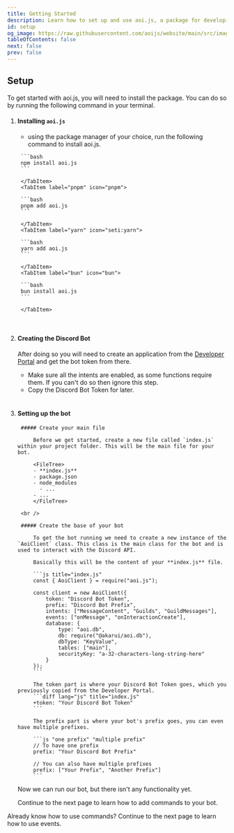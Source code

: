 ```yaml
---
title: Getting Started
description: Learn how to set up and use aoi.js, a package for developing Discord bots with simplified and ready-to-use functions.
id: setup
og_image: https://raw.githubusercontent.com/aoijs/website/main/src/images/og/2.png
tableOfContents: false
next: false
prev: false
---
```


## Setup


To get started with aoi.js, you will need to install the package. You can do so by running the following command in your terminal.

<Steps>

1. #### Installing `aoi.js`
   - using the package manager of your choice, run the following command to install aoi.js.

    <Tabs>
        <TabItem label="npm" icon="seti:npm">

        ```bash
        npm install aoi.js
        ```

        </TabItem>
        <TabItem label="pnpm" icon="pnpm">

        ```bash
        pnpm add aoi.js
        ```

        </TabItem>
        <TabItem label="yarn" icon="seti:yarn">

        ```bash
        yarn add aoi.js
        ```

        </TabItem>
        <TabItem label="bun" icon="bun">

        ```bash
        bun install aoi.js
        ```

        </TabItem>
    </Tabs>

    <br />

2. #### Creating the Discord Bot

    After doing so you will need to create an application from the [Developer Portal](https://discord.com/developers/applications) and get the bot token from there.

    - Make sure all the intents are enabled, as some functions require them. If you can't do so then ignore this step.
    - Copy the Discord Bot Token for later.

    <br /> 

3. #### Setting up the bot

        ##### Create your main file

            Before we get started, create a new file called `index.js` within your project folder. This will be the main file for your bot.

            <FileTree>
            - **index.js**
            - package.json
            - node_modules
              - ...
            - ...
            </FileTree>

        <br />

        ##### Create the base of your bot

            To get the bot running we need to create a new instance of the `AoiClient` class. This class is the main class for the bot and is used to interact with the Discord API.

            Basically this will be the content of your **index.js** file.

            ```js title="index.js"
            const { AoiClient } = require("aoi.js");

            const client = new AoiClient({
                token: "Discord Bot Token",
                prefix: "Discord Bot Prefix",
                intents: ["MessageContent", "Guilds", "GuildMessages"],
                events: ["onMessage", "onInteractionCreate"],
                database: {
                    type: "aoi.db",
                    db: require("@akarui/aoi.db"),
                    dbType: "KeyValue",
                    tables: ["main"],
                    securityKey: "a-32-characters-long-string-here"
                }
            });
            ```

            The token part is where your Discord Bot Token goes, which you previously copied from the Developer Portal.
            ```diff lang="js" title="index.js"
            +token: "Your Discord Bot Token"
            ```

            The prefix part is where your bot's prefix goes, you can even have multiple prefixes.

            ```js "one prefix" "multiple prefix"
            // To have one prefix
            prefix: "Your Discord Bot Prefix"

            // You can also have multiple prefixes
            prefix: ["Your Prefix", "Another Prefix"]
            ```

    Now we can run our bot, but there isn't any functionality yet.

    Continue to the next page to learn how to add commands to your bot.

</Steps>

<LinkCard
    title="Get started with Commands"
    description="Learn how to add commands to your bot, and how to handle them correctly."
    href="/guides/client/commands"
/>

Already know how to use commands? Continue to the next page to learn how to use events.

<LinkCard
    title="Getting Started with Events"
    description="Get started with client events, their functionality and how to correctly implement those."
    href="/guides/other/events"
/>
